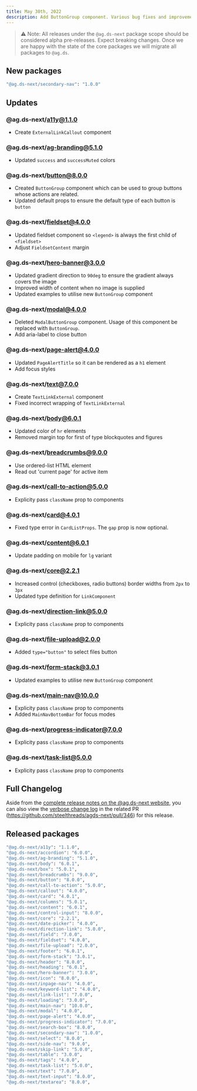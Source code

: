 ```yaml
---
title: May 30th, 2022
description: Add ButtonGroup component. Various bug fixes and improvements.
---
```


> ⚠️ Note: All releases under the `@ag.ds-next` package scope should be considered alpha pre-releases. Expect breaking changes. Once we are happy with the state of the core packages we will migrate all packages to `@ag.ds`.

## New packages

```sh
"@ag.ds-next/secondary-nav": "1.0.0"
```

## Updates

### @ag.ds-next/a11y@1.1.0

- Create `ExternalLinkCallout` component

### @ag.ds-next/ag-branding@5.1.0

- Updated `success` and `successMuted` colors

### @ag.ds-next/button@8.0.0

- Created `ButtonGroup` component which can be used to group buttons whose actions are related.
- Updated default props to ensure the default type of each button is `button`

### @ag.ds-next/fieldset@4.0.0

- Updated fieldset component so `<legend>` is always the first child of `<fieldset>`
- Adjust `FieldsetContent` margin

### @ag.ds-next/hero-banner@3.0.0

- Updated gradient direction to `90deg` to ensure the gradient always covers the image
- Improved width of content when no image is supplied
- Updated examples to utilise new `ButtonGroup` component

### @ag.ds-next/modal@4.0.0

- Deleted `ModalButtonGroup` component. Usage of this component be replaced with `ButtonGroup`.
- Add aria-label to close button

### @ag.ds-next/page-alert@4.0.0

- Updated `PageAlertTitle` so it can be rendered as a `h1` element
- Add focus styles

### @ag.ds-next/text@7.0.0

- Create `TextLinkExternal` component
- Fixed incorrect wrapping of `TextLinkExternal`

### @ag.ds-next/body@6.0.1

- Updated color of `hr` elements
- Removed margin top for first of type blockquotes and figures

### @ag.ds-next/breadcrumbs@9.0.0

- Use ordered-list HTML element
- Read out 'current page' for active item

### @ag.ds-next/call-to-action@5.0.0

- Explicity pass `className` prop to components

### @ag.ds-next/card@4.0.1

- Fixed type error in `CardListProps`. The `gap` prop is now optional.

### @ag.ds-next/content@6.0.1

- Update padding on mobile for `lg` variant

### @ag.ds-next/core@2.2.1

- Increased control (checkboxes, radio buttons) border widths from `2px` to `3px`
- Updated type definition for `LinkComponent`

### @ag.ds-next/direction-link@5.0.0

- Explicity pass `className` prop to components

### @ag.ds-next/file-upload@2.0.0

- Added `type="button"` to select files button

### @ag.ds-next/form-stack@3.0.1

- Updated examples to utilise new `ButtonGroup` component

### @ag.ds-next/main-nav@10.0.0

- Explicity pass `className` prop to components
- Added `MainNavBottomBar` for focus modes

### @ag.ds-next/progress-indicator@7.0.0

- Explicity pass `className` prop to components

### @ag.ds-next/task-list@5.0.0

- Explicity pass `className` prop to components

## Full Changelog

Aside from the [complete release notes on the @ag.ds-next website](/https://design-system.agriculture.gov.au/updates/2022-05-30), you can also view the [verbose change log](https://github.com/steelthreads/agds-next/pull/346) in the related PR (https://github.com/steelthreads/agds-next/pull/346) for this release.

## Released packages

```sh
"@ag.ds-next/a11y": "1.1.0",
"@ag.ds-next/accordion": "6.0.0",
"@ag.ds-next/ag-branding": "5.1.0",
"@ag.ds-next/body": "6.0.1",
"@ag.ds-next/box": "5.0.1",
"@ag.ds-next/breadcrumbs": "9.0.0",
"@ag.ds-next/button": "8.0.0",
"@ag.ds-next/call-to-action": "5.0.0",
"@ag.ds-next/callout": "4.0.0",
"@ag.ds-next/card": "4.0.1",
"@ag.ds-next/columns": "5.0.1",
"@ag.ds-next/content": "6.0.1",
"@ag.ds-next/control-input": "8.0.0",
"@ag.ds-next/core": "2.2.1",
"@ag.ds-next/date-picker": "4.0.0",
"@ag.ds-next/direction-link": "5.0.0",
"@ag.ds-next/field": "7.0.0",
"@ag.ds-next/fieldset": "4.0.0",
"@ag.ds-next/file-upload": "2.0.0",
"@ag.ds-next/footer": "6.0.1",
"@ag.ds-next/form-stack": "3.0.1",
"@ag.ds-next/header": "8.0.0",
"@ag.ds-next/heading": "6.0.1",
"@ag.ds-next/hero-banner": "3.0.0",
"@ag.ds-next/icon": "8.0.0",
"@ag.ds-next/inpage-nav": "4.0.0",
"@ag.ds-next/keyword-list": "4.0.0",
"@ag.ds-next/link-list": "7.0.0",
"@ag.ds-next/loading": "3.0.0",
"@ag.ds-next/main-nav": "10.0.0",
"@ag.ds-next/modal": "4.0.0",
"@ag.ds-next/page-alert": "4.0.0",
"@ag.ds-next/progress-indicator": "7.0.0",
"@ag.ds-next/search-box": "8.0.0",
"@ag.ds-next/secondary-nav": "1.0.0",
"@ag.ds-next/select": "8.0.0",
"@ag.ds-next/side-nav": "9.0.0",
"@ag.ds-next/skip-link": "5.0.0",
"@ag.ds-next/table": "3.0.0",
"@ag.ds-next/tags": "4.0.0",
"@ag.ds-next/task-list": "5.0.0",
"@ag.ds-next/text": "7.0.0",
"@ag.ds-next/text-input": "8.0.0",
"@ag.ds-next/textarea": "8.0.0",
```
